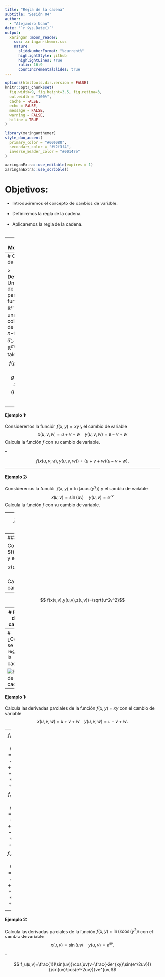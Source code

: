 ```yaml
---
title: "Regla de la cadena"
subtitle: "Sesión 04"  
author: 
  - "Alejandro Ucan"
date: '`r Sys.Date()`'
output:
  xaringan::moon_reader:
    css: xaringan-themer.css
    nature:
      slideNumberFormat: "%current%"
      highlightStyle: github
      highlightLines: true
      ratio: 16:9
      countIncrementalSlides: true
---
```


```r
options(htmltools.dir.version = FALSE)
knitr::opts_chunk$set(
  fig.width=9, fig.height=3.5, fig.retina=3,
  out.width = "100%",
  cache = FALSE,
  echo = FALSE,
  message = FALSE, 
  warning = FALSE,
  hiline = TRUE
)
```

```r
library(xaringanthemer)
style_duo_accent(
  primary_color = "#000080",
  secondary_color = "#f2f3f4",
  inverse_header_color = "#00147e"
)
```

```r
xaringanExtra::use_editable(expires = 1)
xaringanExtra::use_scribble()
```
# Objetivos:

  * Introduciremos el concepto de cambios de variable. <br/><br/>
  * Definiremos la regla de la cadena. <br/><br/>
  * Aplicaremos la regla de la cadena. <br/><br/>

---
# Motivación:

> Consideremos la función $W(T,v)=13.12+0.62T -11.37v^{0.16}+0.39Tv^{0.16}$ que mide la sensación termica del cuerpo donde $T$ es la temperatura y $v$ la velocidad del viento. <br/><br/>
Pero tanto $T$ como $v$ dependen de la posición de la ciudad donde nos encontremos: $$T(x,y)=17+3xy$$ $$v(x,y)=-x^2+y^2$$
<br/><br/>
Por lo que podemos obtener $$V(T(x,y),v(x,y))$$

---
# Cambio de variables

> __Definición:__ Un cambio de variables para una función $f:\mathbb{R}^n\to \mathbb{R}$ es una colección de $n-$funciones $g_1,\cdots,g_n:\mathbb{R}^m\to\mathbb{R}$ tales que $$f(g_1(x_1,\cdots, x_m),g_2(x_1,\cdots, x_m),\cdots,g_n(x_1,\cdots, x_m)).$$

--

#### Ejemplo 1:

Consideremos la función $f(x,y)=xy$ y el cambio de variable $$x(u,v,w)=u+v+w\quad y(u,v,w)=u-v+w$$ Calcula la función $f$ con su cambio de variable.

--

$$f(x(u,v,w),y(u,v,w))=(u+v+w)(u-v+w).$$

---

#### Ejemplo 2:

Consideremos la función $f(x,y)=\ln(x\cos(y^2))$ y el cambio de variable $$x(u,v)=\sin(uv)\quad y(u,v)=e^{uv}$$ Calcula la función $f$ con su cambio de variable.

--
$$ f(x(u,v),y(u,v))=\ln(\sin(uv)\cos(e^{2uv}))$$
---
#### Ejemplo 3:

Consideremos la función $f(x,y,z)=\sqrt{x^2+y^2+z^2}$ y el cambio de variable $$x(u,v)=\sin(u) \quad y(u,v)=\cos(u)\quad z(u,v)=uv$$ Calcula la función $f$ con su cambio de variable.

--
$$ f(x(u,v),y(u,v),z(u,v))=\sqrt{u^2v^2}$$

---
# Regla de la cadena

> __Teorema:__ Supongamos que $u:\mathbb{R}^n\to \mathbb{R}$ es una función de $n-$variables con un cambio de variables $g_1,\cdots,g_n:\mathbb{R}^m\to\mathbb{R}.$ Entonces se cumple que $$\frac{\partial u}{\partial x_j}=\frac{\partial u}{\partial u}\frac{\partial g_2}{\partial x_j}+ \frac{\partial u}{\partial g_2}\frac{\partial g_2}{\partial x_j}+\cdots +\frac{\partial u}{\partial u}\frac{\partial g_n}{\partial x_j}$$ para $j=1,\cdots,m.$

---
 # ¿Cómo se ve la regla de la cadena?
 
 ![Regla de la cadena](Regla_Cadena.jpg)

---

#### Ejemplo 1:

Calcula las derivadas parciales de la función $f(x,y)=xy$ con el cambio de variable $$x(u,v,w)=u+v+w\quad y(u,v,w)=u-v+w.$$

--
$$f_u(u,v,w)=(u-v+w)+(u+v+w)$$ $$f_v(u,v,w)=(u-v+w)-(u+v+w)$$
$$f_w(u,v,w)=(u-v+w)+(u+v+w)$$

---

#### Ejemplo 2:

Calcula las derivadas parciales de la función $f(x,y)=\ln(x\cos(y^2))$ con el cambio de variable $$x(u,v)=\sin(uv)\quad y(u,v)=e^{uv}.$$ 

--

$$ f_u(u,v)=\frac{1}{\sin(uv)}\cos(uv)v+\frac{-2e^{xy}\sin(e^{2uv})}{\sin(uv)\cos(e^{2uv})}ve^{uv}$$
